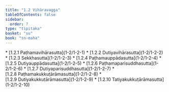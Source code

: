 ```yaml
---
title: "1.2 Vihāravagga"
tableOfContents: false
sidebar:
  order: 7
type: "tipitaka"
basket: "su"
book: "sn-maha"
---
```



<DynamicBreadcrumb />



<TableOfContents book="sn-maha" section="1.2">
* [1.2.1 Paṭhamavihārasutta](1-2/1-2-1)
* [1.2.2 Dutiyavihārasutta](1-2/1-2-2)
* [1.2.3 Sekkhasutta](1-2/1-2-3)
* [1.2.4 Paṭhamauppādasutta](1-2/1-2-4)
* [1.2.5 Dutiyauppādasutta](1-2/1-2-5)
* [1.2.6 Paṭhamaparisuddhasutta](1-2/1-2-6)
* [1.2.7 Dutiyaparisuddhasutta](1-2/1-2-7)
* [1.2.8 Paṭhamakukkuṭārāmasutta](1-2/1-2-8)
* [1.2.9 Dutiyakukkuṭārāmasutta](1-2/1-2-9)
* [1.2.10 Tatiyakukkuṭārāmasutta](1-2/1-2-10)
</TableOfContents>